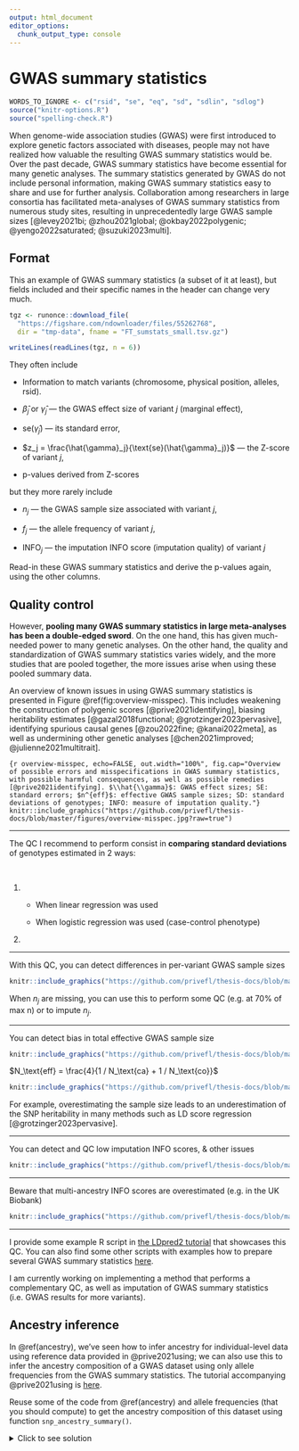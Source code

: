 ```yaml
---
output: html_document
editor_options: 
  chunk_output_type: console
---
```


# GWAS summary statistics

```r
WORDS_TO_IGNORE <- c("rsid", "se", "eq", "sd", "sdlin", "sdlog")
source("knitr-options.R")
source("spelling-check.R")
```

When genome-wide association studies (GWAS) were first introduced to explore genetic factors associated with diseases, people may not have realized how valuable the resulting GWAS summary statistics would be. 
Over the past decade, GWAS summary statistics have become essential for many genetic analyses. 
The summary statistics generated by GWAS do not include personal information, making GWAS summary statistics easy to share and use for further analysis. 
Collaboration among researchers in large consortia has facilitated meta-analyses of GWAS summary statistics from numerous study sites, resulting in unprecedentedly large GWAS sample sizes [@levey2021bi; @zhou2021global; @okbay2022polygenic; @yengo2022saturated; @suzuki2023multi].

## Format

This an example of GWAS summary statistics (a subset of it at least), but fields included and their specific names in the header can change very much.

```r
tgz <- runonce::download_file(
  "https://figshare.com/ndownloader/files/55262768", 
  dir = "tmp-data", fname = "FT_sumstats_small.tsv.gz")

writeLines(readLines(tgz, n = 6))
```

They often include

- Information to match variants (chromosome, physical position, alleles, rsid).

- $\hat{\beta}_j$ or $\hat{\gamma}_j$ &mdash; the GWAS effect size of variant $j$ (marginal effect), 

- $\text{se}(\hat{\gamma}_j)$ &mdash; its standard error,

- $z_j = \frac{\hat{\gamma}_j}{\text{se}(\hat{\gamma}_j)}$ &mdash; the Z-score of variant $j$,

- p-values derived from Z-scores

but they more rarely include

- $n_j$ &mdash; the GWAS sample size associated with variant $j$, 

- $f_j$ &mdash; the allele frequency of variant $j$,

- $\text{INFO}_j$ &mdash; the imputation INFO score (imputation quality) of variant $j$

:::: {.infobox .exo}
Read-in these GWAS summary statistics and derive the p-values again, using the other columns.
::::


## Quality control

However, **pooling many GWAS summary statistics in large meta-analyses has been a double-edged sword**. On the one hand, this has given much-needed power to many genetic analyses. On the other hand, the quality and standardization of GWAS summary statistics varies widely, and the more studies that are pooled together, the more issues arise when using these pooled summary data.

An overview of known issues in using GWAS summary statistics is presented in Figure \@ref(fig:overview-misspec). This includes weakening the construction of polygenic scores [@prive2021identifying], biasing heritability estimates [@gazal2018functional; @grotzinger2023pervasive], identifying spurious causal genes [@zou2022fine; @kanai2022meta], as well as undermining other genetic analyses [@chen2021improved; @julienne2021multitrait].

```{r overview-misspec, echo=FALSE, out.width="100%", fig.cap="Overview of possible errors and misspecifications in GWAS summary statistics, with possible harmful consequences, as well as possible remedies [@prive2021identifying]. $\\hat{\\gamma}$: GWAS effect sizes; SE: standard errors; $n^{eff}$: effective GWAS sample sizes; SD: standard deviations of genotypes; INFO: measure of imputation quality."}
knitr::include_graphics("https://github.com/privefl/thesis-docs/blob/master/figures/overview-misspec.jpg?raw=true")
```

---

The QC I recommend to perform consist in **comparing standard deviations** of genotypes estimated in 2 ways:

<br>

1.  - When linear regression was used 
    \begin{equation}
    \text{sd}(G_j) \approx \dfrac{\text{sd}(y)}{\sqrt{n_j \cdot \text{se}(\hat{\gamma}_j)^2 + \hat{\gamma}_j^2}} (\#eq:sdlin)
    \end{equation}

    - When logistic regression was used (case-control phenotype)
    \begin{equation}\label{eq:approx-sd-log}
    \text{sd}(G_j) \approx \dfrac{2}{\sqrt{n_j^\text{eff} \cdot \text{se}(\hat{\gamma}_j)^2 + \hat{\gamma}_j^2}} (\#eq:sdlog)
    \end{equation}
<br>
2. \begin{equation}
\text{sd}(G_j) \approx \sqrt{2 \cdot f_j \cdot (1 - f_j) \cdot \text{INFO}_j} (\#eq:sdaf)
\end{equation}

---

With this QC, you can detect differences in per-variant GWAS sample sizes

```r
knitr::include_graphics("https://github.com/privefl/thesis-docs/blob/master/figures/simu-qc-plot.jpg?raw=true")
```

When $n_j$ are missing, you can use this to perform some QC (e.g. at 70% of max n) or to impute $n_j$. 

---

You can detect bias in total effective GWAS sample size

```r
knitr::include_graphics("https://github.com/privefl/thesis-docs/blob/master/figures/cad_quick_qc.png?raw=true")
```

$N_\text{eff} = \frac{4}{1 / N_\text{ca} + 1 / N_\text{co}}$

```r
knitr::include_graphics("https://github.com/privefl/thesis-docs/blob/master/figures/cad_neff_perstudy.png?raw=true")
```

For example, overestimating the sample size leads to an underestimation of the SNP heritability in many methods such as LD score regression [@grotzinger2023pervasive].

---

You can detect and QC low imputation INFO scores, & other issues

```r
knitr::include_graphics("https://github.com/privefl/thesis-docs/blob/master/figures/brca_onco_qc.png?raw=true")
```

---

Beware that multi-ancestry INFO scores are overestimated (e.g. in the UK Biobank)

```r
knitr::include_graphics("https://github.com/privefl/thesis-docs/blob/master/figures/overestim-info.png?raw=true")
```

---

I provide some example R script in [the LDpred2 tutorial](https://privefl.github.io/bigsnpr/articles/LDpred2.html) that showcases this QC. You can also find some other scripts with examples how to prepare several GWAS summary statistics [here](https://github.com/privefl/paper-misspec/tree/main/code).

I am currently working on implementing a method that performs a complementary QC, as well as imputation of GWAS summary statistics (i.e. GWAS results for more variants).


## Ancestry inference {#ssancestry}

In \@ref(ancestry), we've seen how to infer ancestry for individual-level data using reference data provided in @prive2021using; we can also use this to infer the ancestry composition of a GWAS dataset using only allele frequencies from the GWAS summary statistics. The tutorial accompanying @prive2021using is [here](https://privefl.github.io/bigsnpr/articles/ancestry.html).

:::: {.infobox .exo}
Reuse some of the code from \@ref(ancestry) and allele frequencies (that you should compute) to get the ancestry composition of this dataset using function `snp_ancestry_summary()`.
::::

<details>
<summary>Click to see solution</summary>

```r
library(bigsnpr)
obj.bed <- bed("tmp-data/GWAS_data_sorted_QC.bed")
NCORES <- nb_cores()
```


```r
all_freq <- bigreadr::fread2(
  runonce::download_file(
    "https://figshare.com/ndownloader/files/38019027",  # subset for the tutorial (46 MB)
    # "https://figshare.com/ndownloader/files/31620968",  # for real analyses (849 MB)
    dir = "tmp-data", fname = "ref_freqs.csv.gz"))

projection <- bigreadr::fread2(
  runonce::download_file(
    "https://figshare.com/ndownloader/files/38019024",  # subset for the tutorial (44 MB)
    # "https://figshare.com/ndownloader/files/31620953",  # for real analyses (847 MB)
    dir = "tmp-data", fname = "projection.csv.gz"))

# coefficients to correct for overfitting of PCA
correction <- c(1, 1, 1, 1.008, 1.021, 1.034, 1.052, 1.074, 1.099,
                1.123, 1.15, 1.195, 1.256, 1.321, 1.382, 1.443)
```

```r
# match variants between the two datasets
library(dplyr)
matched <- obj.bed$map %>%
  transmute(chr = chromosome, pos = physical.pos, a1 = allele1, a0 = allele2) %>%
  mutate(beta = 1) %>%
  snp_match(all_freq[1:5]) %>%
  print()

# further subsetting on missing values
counts <- bed_counts(obj.bed, ind.col = matched$`_NUM_ID_.ss`, ncores = NCORES)
ind <- which((counts[4, ] / nrow(obj.bed)) < 0.05)

# compute allele frequencies
af <- bed_MAF(obj.bed, ind.col = matched$`_NUM_ID_.ss`[ind])$af
af2 <- ifelse(matched$beta[ind] > 0, af, 1 - af)

# get ancestry composition
res <- snp_ancestry_summary(
  freq = af2,
  info_freq_ref = all_freq[matched$`_NUM_ID_`[ind], -(1:5)],
  projection = projection[matched$`_NUM_ID_`[ind], -(1:5)],
  correction = correction
)
res
```

```r
group <- colnames(all_freq)[-(1:5)]
group[group %in% c("Scandinavia", "United Kingdom", "Ireland")]   <- "Europe (North West)"
group[group %in% c("Europe (South East)", "Europe (North East)")] <- "Europe (East)"
grp_fct <- factor(group, unique(group))

final_res <- tapply(res, grp_fct, sum)
round(100 * final_res, 1)
```

</details>
